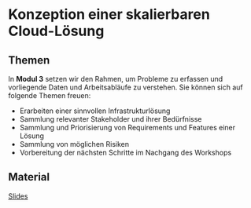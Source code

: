# Konzeption einer skalierbaren Cloud-Lösung


## Themen
In **Modul 3** setzen wir den Rahmen, um Probleme zu erfassen und vorliegende Daten und Arbeitsabläufe zu verstehen. Sie können sich auf folgende Themen freuen:

* Erarbeiten einer sinnvollen Infrastrukturlösung
* Sammlung relevanter Stakeholder und ihrer Bedürfnisse
* Sammlung und Priorisierung von Requirements und Features einer Lösung
* Sammlung von möglichen Risiken
* Vorbereitung der nächsten Schritte im Nachgang des Workshops
  

## Material

[Slides](slides/ADA4_Modul_3.pdf)

<!-- (https://drive.google.com/file/d/1E19iUQ-IJnvDBFs-t56oYehfIFLgD7C4/view?usp=sharing) -->
